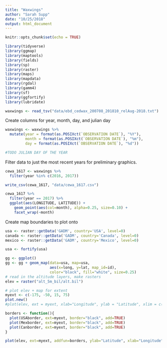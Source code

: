 ```yaml
---
title: "Waxwings"
author: "Sarah Supp"
date: "10/25/2018"
output: html_document
---
```


```r
knitr::opts_chunk$set(echo = TRUE)

library(tidyverse)
library(ggmap)
library(maptools)
library(fields)
library(sp)
library(raster)
library(maps)
library(mapdata)
library(rgdal)
library(gamm4)
library(sf)
library(ggfortify)
library(lubridate)

waxwings <- read_tsv("data/ebd_cedwax_200708_201810_relAug-2018.txt")

```

Create columns for year, month, day, and julian day
```r

waxwings <- waxwings %>%
  mutate(year = format(as.POSIXct(`OBSERVATION DATE`), "%Y"), 
         month = format(as.POSIXct(`OBSERVATION DATE`), "%m"),
         day = format(as.POSIXct(`OBSERVATION DATE`), "%d"))

#TODO JULIAN DAY OF THE YEAR

```


Filter data to just the most recent years for preliminary graphics.
```r

cewa_1617 <- waxwings %>%
  filter(year %in% c(2016, 2017))

write_csv(cewa_1617, "data/cewa_1617.csv")
```

```r
cewa_1617 %>%
  filter(year == 2017) %>%
  ggplot(aes(LONGITUDE, LATITUDE)) + 
    geom_point(aes(col=month), alpha=0.25, size=0.10) +
    facet_wrap(~month)
```






Create map boundaries to plot onto
```r

usa <- raster::getData('GADM', country='USA', level=0)
canada <- raster::getData('GADM', country='Canada', level=0)
mexico <- raster::getData('GADM', country='Mexico', level=0)

usa <- fortify(usa)

gg <- ggplot()
gg <- gg + geom_map(data=usa, map=usa,
                    aes(x=long, y=lat, map_id=id),
                    color="black", fill="white", size=0.25)
# read in the altitude layers, make rasters
elev = raster("alt_5m_bil/alt.bil")

# plot elev + map for extent
myext <- c(-175, -50, 15, 75)
plot.new()
#plot(elev, ext = myext, xlab="Longitude", ylab = "Latitude", xlim = c(-175,-50), ylim = c(15,75), col=gray(0:256/256))

borders <- function(){
  plot(USAborder, ext=myext, border="black", add=TRUE)
  plot(Mexborder, ext=myext, border="black", add=TRUE)
  plot(Canborder, ext=myext, border="black", add=TRUE)
}

plot(elev, ext=myext, addfun=borders, ylab="Latitude", xlab="Longitude", xlim = c(-175,-50), ylim = c(15,75), col=gray(0:256/256)) 

```

